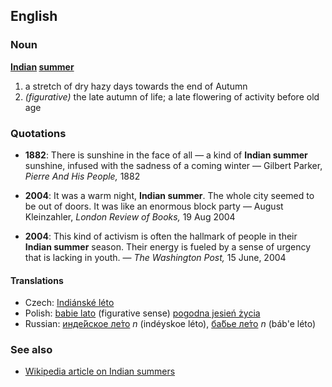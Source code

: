 ==English==
===Noun===
'''[[Indian]] [[summer]]'''<!-- capitalisation? -->

#a stretch of dry hazy days towards the end of Autumn
#''(figurative)'' the late autumn of life; a late flowering of activity before old age

===Quotations===
*'''1882''':  There is sunshine in the face of all &mdash; a kind of '''Indian summer''' sunshine, infused with the sadness of a coming winter &mdash; Gilbert Parker, ''Pierre And His People,'' 1882

*'''2004''': It was a warm night, '''Indian summer'''. The whole city seemed to be out of doors. It was like an enormous block party &mdash; August Kleinzahler, ''London Review of Books,'' 19 Aug 2004

*'''2004''': This kind of activism is often the hallmark of people in their '''Indian summer''' season. Their energy is fueled by a sense of urgency that is lacking in youth. &mdash; ''The Washington Post,'' 15 June, 2004

====Translations====
*Czech: [[Indiánské léto]]
*Polish: [[babie lato]] (figurative sense) [[pogodna jesień życia]]
*Russian: [[индейское лето|инде́йское ле́то]] ''n'' (ind&eacute;yskoe l&eacute;to), [[бабье лето|ба́бье ле́то]] ''n'' (b&aacute;b'e l&eacute;to)

===See also===
*[[w:Indian summer|Wikipedia article on Indian summers]]